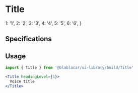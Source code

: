 

<Meta title="Text/Title" />

# **Title**

  1: '1',
  2: '2',
  3: '3',
  4: '4',
  5: '5',
  6: '6',
}

<Canvas>
  <Story name="Default">
    <Title headingLevel={select('Heading', optionHeading, '1')}>
      {text('Title', 'Voice title')}
    </Title>
  </Story>
</Canvas>

## Specifications

## Usage

```jsx
import { Title } from '@blablacar/ui-library/build/Title'

<Title headingLevel={1}>
  Voice title
</Title>
```

<ArgsTable of={Title} />
